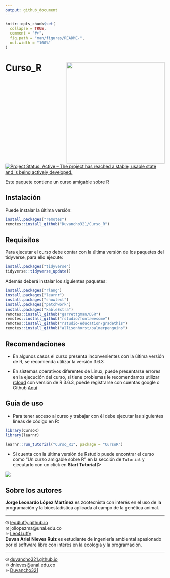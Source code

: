 ```yaml
---
output: github_document
---
```


```r
knitr::opts_chunk$set(
  collapse = TRUE,
  comment = "#>",
  fig.path = "man/figures/README-",
  out.width = "100%"
)
```

# Curso\_R <img src="./inst/tutorials/Curso_R1/images/Mi_practica-octocat.png" align="right" width="310" height="320" />

[![Project Status: Active – The project has reached a stable, usable state and is being actively developed.](https://www.repostatus.org/badges/latest/active.svg)](https://www.repostatus.org/#active)

Este paquete contiene un curso amigable sobre R 

## Instalación

Puede instalar la última versión:

``` r
install.packages("remotes")
remotes::install_github("Duvancho321/Curso_R")
```

## Requisitos

Para ejecutar el curso debe contar con la última versión de los paquetes del tidyverse, para ello ejecute:

``` r
install.packages("tidyverse")
tidyverse::tidyverse_update()
```

Además deberá instalar los siguientes paquetes:

``` r
install.packages("rlang")
install.packages("learnr")
install.packages("showtext")
install.packages("patchwork")
install.packages("kableExtra")
remotes::install_github("garrettgman/DSR")
remotes::install_github("rstudio/fontawesome")
remotes::install_github("rstudio-education/gradethis")
remotes::install_github("allisonhorst/palmerpenguins")
```

## Recomendaciones

* En algunos casos el curso presenta inconvenientes con la última versión de R, se recomienda utilizar la versión 3.6.3

* En sistemas operativos diferentes de Linux, puede presentarse errores en la ejecución del curso, si tiene problemas le recomendamos utilizar [rcloud](https://rstudio.cloud/) con versión de R 3.6.3, puede registrarse con cuentas google o Github [Aquí](https://login.rstudio.cloud/register?redirect=https%3A%2F%2Fclient.login.rstudio.cloud%2Foauth%2Flogin%3Fshow_auth%3D0%26show_login%3D1%26show_setup%3D1)


## Guia de uso

* Para tener acceso al curso y trabajar con él debe ejecutar las siguientes líneas de código en R:

``` r
library(CursoR)
library(learnr)
```

``` r
learnr::run_tutorial("Curso_R1", package = "CursoR")
```

* Si cuenta con la última versión de Rstudio puede encontrar el curso como “Un curso amigable sobre R” en la sección de `Tutorial` y  ejecutarlo con un click en __Start Tutorial ▷__ 

![](vignettes/Run.png)

## Sobre los autores

<div class="row">
  <div class="col-md-6" markdown="1">
  __Jorge Leonardo López Martínez__ es zootecnista con interés en el uso de la programación y la bioestadística aplicada al campo de la genética animal.
  <HR>
  <i class="fab fa-black-tie"></i> ⏼ [leo4luffy.github.io](https://leo4luffy.github.io/)<br>
  <i class="fas fa-envelope"></i> ✉ jollopezma@unal.edu.co<br>
  <i class="fa fa-github"></i> 	⌲ [Leo4Luffy](https://github.com/Leo4Luffy)
  </div>
  <div class="col-md-6" markdown="1">
  __Duvan Ariel Nieves Ruiz__ es estudiante de ingeniería ambiental apasionado por el software libre con interés en la ecología y la programación.
  <HR>
  <i class="fab fa-black-tie"></i>  ⏼ [duvancho321.github.io](https://duvancho321.github.io/)<br>
  <i class="fas fa-envelope"></i> ✉ dnieves@unal.edu.co<br>
  <i class="fa fa-github"></i> 	⌲ [Duvancho321](https://github.com/Duvancho321)
  </div>
</div>
